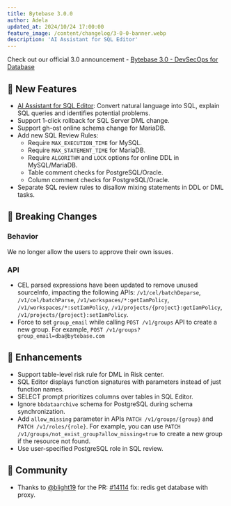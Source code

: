 ```yaml
---
title: Bytebase 3.0.0
author: Adela
updated_at: 2024/10/24 17:00:00
feature_image: /content/changelog/3-0-0-banner.webp
description: 'AI Assistant for SQL Editor'
---
```


Check out our official 3.0 announcement - [Bytebase 3.0 - DevSecOps for Database](/blog/bytebase-3-0/)

## 🚀 New Features

- [AI Assistant for SQL Editor](/sql-editor/ai-assistant/): Convert natural language into SQL, explain SQL queries and identifies potential problems.
- Support 1-click rollback for SQL Server DML change.
- Support gh-ost online schema change for MariaDB.
- Add new SQL Review Rules:
  - Require `MAX_EXECUTION_TIME` for MySQL.
  - Require `MAX_STATEMENT_TIME` for MariaDB.
  - Require `ALGORITHM` and `LOCK` options for online DDL in MySQL/MariaDB.
  - Table comment checks for PostgreSQL/Oracle.
  - Column comment checks for PostgreSQL/Oracle.
- Separate SQL review rules to disallow mixing statements in DDL or DML tasks.

## 🔔 Breaking Changes

### Behavior

We no longer allow the users to approve their own issues.

### API

- CEL parsed expressions have been updated to remove unused sourceInfo, impacting the following APIs: `/v1/cel/batchDeparse`, `/v1/cel/batchParse`, `/v1/workspaces/*:getIamPolicy`, `/v1/workspaces/*:setIamPolicy`, `/v1/projects/{project}:getIamPolicy`, `/v1/projects/{project}:setIamPolicy`.
- Force to set `group_email` while calling `POST /v1/groups` API to create a new group. For example, `POST /v1/groups?group_email=dba@bytebase.com`

## 🎄 Enhancements

- Support table-level risk rule for DML in Risk center.
- SQL Editor displays function signatures with parameters instead of just function names.
- SELECT prompt prioritizes columns over tables in SQL Editor.
- Ignore `bbdataarchive` schema for PostgreSQL during schema synchronization.
- Add `allow_missing` parameter in APIs `PATCH /v1/groups/{group}` and `PATCH /v1/roles/{role}`. For example, you can use `PATCH /v1/groups/not_exist_group?allow_missing=true` to create a new group if the resource not found.
- Use user-specified PostgreSQL role in SQL review.

## 🎠 Community

- Thanks to [@blight19](https://github.com/blight19) for the PR: [#14114](https://github.com/bytebase/bytebase/pull/14114) fix: redis get database with proxy.

<IncludeBlock url="/docs/get-started/install/install-upgrade"></IncludeBlock>
